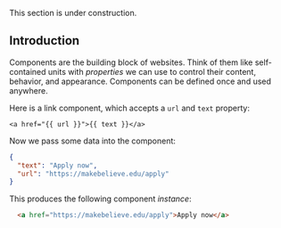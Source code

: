 <Warning>This section is under construction.</Warning>

## Introduction

Components are the building block of websites. Think of them like self-contained units with _properties_ we can use to control their content, behavior, and appearance. Components can be defined once and used anywhere.

Here is a link component, which accepts a `url` and `text` property:

```twig
<a href="{{ url }}">{{ text }}</a>
```

Now we pass some data into the component:

```json
{
  "text": "Apply now",
  "url": "https://makebelieve.edu/apply"
}
```

This produces the following component _instance_:

```html
  <a href="https://makebelieve.edu/apply">Apply now</a>
```
